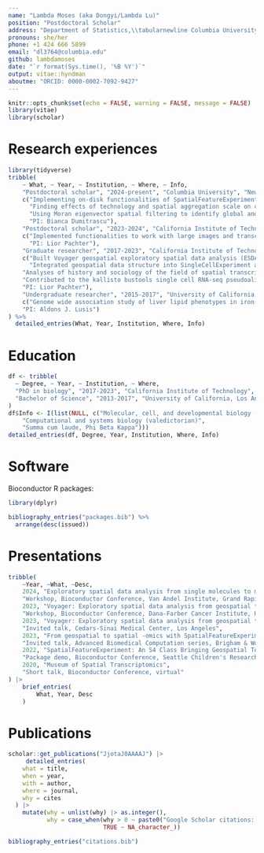 ```yaml
---
name: "Lambda Moses (aka Dongyi/Lambda Lu)"
position: "Postdoctoral Scholar"
address: "Department of Statistics,\\tabularnewline Columbia University"
pronouns: she/her
phone: +1 424 666 5899
email: "dl3764@columbia.edu"
github: lambdamoses
date: "`r format(Sys.time(), '%B %Y')`"
output: vitae::hyndman
aboutme: "ORCID: 0000-0002-7092-9427"
---
```


```r
knitr::opts_chunk$set(echo = FALSE, warning = FALSE, message = FALSE)
library(vitae)
library(scholar)
```

# Research experiences
```r
library(tidyverse)
tribble(
    ~ What, ~ Year, ~ Institution, ~ Where, ~ Info,
    "Postdoctoral scholar", "2024-present", "Columbia University", "New York, NY",
    c("Implementing on-disk functionalities of SpatialFeatureExperiment for interoperable analyses of large spatial -omics data",
      "Finding effects of technology and spatial aggregation scale on common downstream spatial -omics analyses",
      "Using Moran eigenvector spatial filtering to identify global and local negative spatial autocorrelation in spatial -omics data",
      "PI: Bianca Dumitrascu"),
    "Postdoctoral scholar", "2023-2024", "California Institute of Technology", "Pasadena, CA",
    c("Implemented functionalities to work with large images and transcript spot geometries in SpatialFeatureExperiment",
      "PI: Lior Pachter"),
    "Graduate researcher", "2017-2023", "California Institute of Technology", "Pasadena, CA",
    c("Built Voyager geospatial exploratory spatial data analysis (ESDA) framework for spatial -omics",
      "Integrated geospatial data structure into SingleCellExperiment as a new data structure SpatialFeatureExperiment",
    "Analyses of history and sociology of the field of spatial transcriptomics in Museum of Spatial Transcriptomics book and review paper",
    "Contributed to the kallisto bustools single cell RNA-seq pseudoalignment framework",
    "PI: Lior Pachter"),
    "Undergraduate researcher", "2015-2017", "University of California, Los Angeles", "Los Angeles, CA",
    c("Genome wide association study of liver lipid phenotypes in iron overload in hybrid mouse diversity panel",
    "PI: Aldons J. Lusis")
) %>% 
  detailed_entries(What, Year, Institution, Where, Info)
```

# Education

```r
df <- tribble(
  ~ Degree, ~ Year, ~ Institution, ~ Where,
  "PhD in biology", "2017-2023", "California Institute of Technology", "Pasadena, CA",
  "Bachelor of Science", "2013-2017", "University of California, Los Angeles", "Los Angeles, CA",
)
df$Info <- I(list(NULL, c("Molecular, cell, and developmental biology (highest departmental honors)",
    "Computational and systems biology (valedictorian)",
    "Summa cum laude, Phi Beta Kappa")))
detailed_entries(df, Degree, Year, Institution, Where, Info)
```

# Software
Bioconductor R packages:
```r
library(dplyr)

bibliography_entries("packages.bib") %>%
  arrange(desc(issued))
```

# Presentations

```r
tribble(
    ~Year, ~What, ~Desc,
    2024, "Exploratory spatial data analysis from single molecules to multiple samples",
    "Workshop, Bioconductor Conference, Van Andel Institute, Grand Rapids, MI",
    2023, "Voyager: Exploratory spatial data analysis from geospatial to spatial -omics",
    "Workshop, Bioconductor Conference, Dana-Farber Cancer Institute, Harvard Medical School",
    2023, "Voyager: Exploratory spatial data analysis from geospatial to spatial -omics",
    "Invited talk, Cedars-Sinai Medical Center, Los Angeles",
    2023, "From geospatial to spatial -omics with SpatialFeatureExperiment and Voyager",
    "Invited talk, Advanced Biomedical Computation series, Brigham & Women's Hospital, Harvard Medical School",
    2022, "SpatialFeatureExperiment: An S4 Class Bringing Geospatial Tools To Spatial Omics",
    "Package demo, Bioconductor Conference, Seattle Children's Research Institute",
    2020, "Museum of Spatial Transcriptomics",
    "Short talk, Bioconductor Conference, virtual"
) |> 
    brief_entries(
        What, Year, Desc
    )
```

# Publications

```r
scholar::get_publications("JjotaJ0AAAAJ") |> 
     detailed_entries(
    what = title,
    when = year,
    with = author,
    where = journal,
    why = cites
  ) |> 
    mutate(why = unlist(why) |> as.integer(),
           why = case_when(why > 0 ~ paste0("Google Scholar citations: ", why),
                           TRUE ~ NA_character_))
```


```r
bibliography_entries("citations.bib")
```
